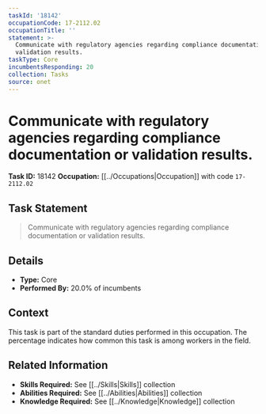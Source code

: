 ```yaml
---
taskId: '18142'
occupationCode: 17-2112.02
occupationTitle: ''
statement: >-
  Communicate with regulatory agencies regarding compliance documentation or
  validation results.
taskType: Core
incumbentsResponding: 20
collection: Tasks
source: onet
---
```

# Communicate with regulatory agencies regarding compliance documentation or validation results.

**Task ID:** 18142
**Occupation:** [[../Occupations|Occupation]] with code `17-2112.02`

## Task Statement

> Communicate with regulatory agencies regarding compliance documentation or validation results.

## Details

- **Type:** Core
- **Performed By:** 20.0% of incumbents

## Context

This task is part of the standard duties performed in this occupation. The percentage indicates how common this task is among workers in the field.

## Related Information

- **Skills Required:** See [[../Skills|Skills]] collection
- **Abilities Required:** See [[../Abilities|Abilities]] collection
- **Knowledge Required:** See [[../Knowledge|Knowledge]] collection
